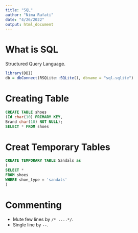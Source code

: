 ```yaml
---
title: "SQL"
author: "Nima Rafati"
date: "4/26/2022"
output: html_document
---
```

# What is SQL
Structured Query Language.  
```r
library(DBI)
db = dbConnect(RSQLite::SQLite(), dbname = "sql.sqlite")
```

# Creating Table

```sql
CREATE TABLE shoes
(Id char(10) PRIMARY KEY,
Brand char(10) NOT NULL);
SELECT * FROM shoes
```


# Creat Temporary Tables
```sql
CREATE TEMPORARY TABLE Sandals as 
(
SELECT * 
FROM shoes
WHERE shoe_type = 'sandals'
)
```
# Commenting
- Mute few lines by `/* ....*/`.  
- Single line by `--`.  


